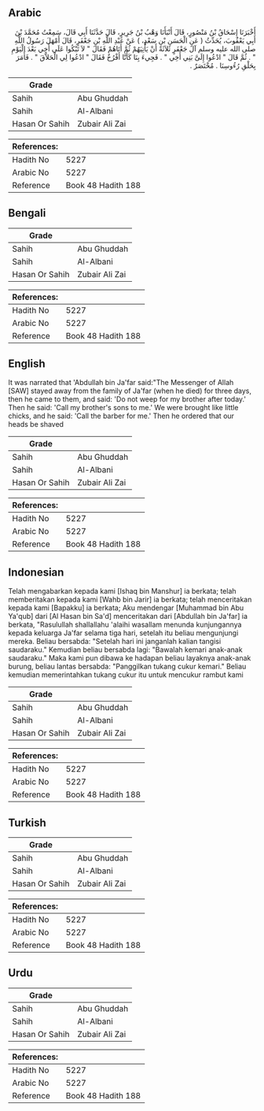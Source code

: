 ## Arabic


<div dir="rtl" lang="ar" style={{fontSize:'larger',backgroundColor:'#f8f9fa',padding:20}}>
أَخْبَرَنَا إِسْحَاقُ بْنُ مَنْصُورٍ، قَالَ أَنْبَأَنَا وَهْبُ بْنُ جَرِيرٍ، قَالَ حَدَّثَنَا أَبِي قَالَ، سَمِعْتُ مُحَمَّدَ بْنَ أَبِي يَعْقُوبَ، يُحَدِّثُ ‏(‏ عَنِ الْحَسَنِ بْنِ سَعْدٍ، ‏)‏ عَنْ عَبْدِ اللَّهِ بْنِ جَعْفَرٍ، قَالَ أَمْهَلَ رَسُولُ اللَّهِ صلى الله عليه وسلم آلَ جَعْفَرٍ ثَلاَثَةً أَنْ يَأْتِيَهُمْ ثُمَّ أَتَاهُمْ فَقَالَ ‏"‏ لاَ تَبْكُوا عَلَى أَخِي بَعْدَ الْيَوْمِ ‏"‏ ‏.‏ ثُمَّ قَالَ ‏"‏ ادْعُوا إِلَىَّ بَنِي أَخِي ‏"‏ ‏.‏ فَجِيءَ بِنَا كَأَنَّا أَفْرُخٌ فَقَالَ ‏"‏ ادْعُوا لِي الْحَلاَّقَ ‏"‏ ‏.‏ فَأَمَرَ بِحَلْقِ رُءُوسِنَا ‏.‏ مُخْتَصَرٌ ‏.‏
</div>
<div style={{backgroundColor:'#f8f9fa',padding:20, marginBottom: 10}}><table> <thead> <tr> <th>Grade</th> <th></th> </tr> </thead> <tbody> <tr><td>Sahih</td><td>Abu Ghuddah</td></tr><tr><td>Sahih</td><td>Al-Albani</td></tr><tr><td>Hasan Or Sahih</td><td>Zubair Ali Zai</td></tr></tbody></table><table> <thead> <tr> <th>References:</th> <th></th> </tr> </thead> <tbody><tr><td>Hadith No</td><td>5227</td></tr><tr><td>Arabic No</td><td>5227</td></tr><tr><td>Reference</td><td>Book 48 Hadith 188</td></tr></tbody></table></div>

## Bengali


<div dir="ltr" lang="bn" style={{fontSize:'larger',backgroundColor:'#f8f9fa',padding:20}}>

</div>
<div style={{backgroundColor:'#f8f9fa',padding:20, marginBottom: 10}}><table> <thead> <tr> <th>Grade</th> <th></th> </tr> </thead> <tbody> <tr><td>Sahih</td><td>Abu Ghuddah</td></tr><tr><td>Sahih</td><td>Al-Albani</td></tr><tr><td>Hasan Or Sahih</td><td>Zubair Ali Zai</td></tr></tbody></table><table> <thead> <tr> <th>References:</th> <th></th> </tr> </thead> <tbody><tr><td>Hadith No</td><td>5227</td></tr><tr><td>Arabic No</td><td>5227</td></tr><tr><td>Reference</td><td>Book 48 Hadith 188</td></tr></tbody></table></div>

## English


<div dir="ltr" lang="en" style={{fontSize:'larger',backgroundColor:'#f8f9fa',padding:20}}>
It was narrated that 'Abdullah bin Ja'far said:"The Messenger of Allah [SAW] stayed away from the family of Ja'far (when he died) for three days, then he came to them, and said: 'Do not weep for my brother after today.' Then he said: 'Call my brother's sons to me.' We were brought like little chicks, and he said: 'Call the barber for me.' Then he ordered that our heads be shaved
</div>
<div style={{backgroundColor:'#f8f9fa',padding:20, marginBottom: 10}}><table> <thead> <tr> <th>Grade</th> <th></th> </tr> </thead> <tbody> <tr><td>Sahih</td><td>Abu Ghuddah</td></tr><tr><td>Sahih</td><td>Al-Albani</td></tr><tr><td>Hasan Or Sahih</td><td>Zubair Ali Zai</td></tr></tbody></table><table> <thead> <tr> <th>References:</th> <th></th> </tr> </thead> <tbody><tr><td>Hadith No</td><td>5227</td></tr><tr><td>Arabic No</td><td>5227</td></tr><tr><td>Reference</td><td>Book 48 Hadith 188</td></tr></tbody></table></div>

## Indonesian


<div dir="ltr" lang="id" style={{fontSize:'larger',backgroundColor:'#f8f9fa',padding:20}}>
Telah mengabarkan kepada kami [Ishaq bin Manshur] ia berkata; telah memberitakan kepada kami [Wahb bin Jarir] ia berkata; telah menceritakan kepada kami [Bapakku] ia berkata; Aku mendengar [Muhammad bin Abu Ya'qub] dari [Al Hasan bin Sa'd] menceritakan dari [Abdullah bin Ja'far] ia berkata, "Rasulullah shallallahu 'alaihi wasallam menunda kunjungannya kepada keluarga Ja'far selama tiga hari, setelah itu beliau mengunjungi mereka. Beliau bersabda: "Setelah hari ini janganlah kalian tangisi saudaraku." Kemudian beliau bersabda lagi: "Bawalah kemari anak-anak saudaraku." Maka kami pun dibawa ke hadapan beliau layaknya anak-anak burung, beliau lantas bersabda: "Panggilkan tukang cukur kemari." Beliau kemudian memerintahkan tukang cukur itu untuk mencukur rambut kami
</div>
<div style={{backgroundColor:'#f8f9fa',padding:20, marginBottom: 10}}><table> <thead> <tr> <th>Grade</th> <th></th> </tr> </thead> <tbody> <tr><td>Sahih</td><td>Abu Ghuddah</td></tr><tr><td>Sahih</td><td>Al-Albani</td></tr><tr><td>Hasan Or Sahih</td><td>Zubair Ali Zai</td></tr></tbody></table><table> <thead> <tr> <th>References:</th> <th></th> </tr> </thead> <tbody><tr><td>Hadith No</td><td>5227</td></tr><tr><td>Arabic No</td><td>5227</td></tr><tr><td>Reference</td><td>Book 48 Hadith 188</td></tr></tbody></table></div>

## Turkish


<div dir="ltr" lang="tr" style={{fontSize:'larger',backgroundColor:'#f8f9fa',padding:20}}>

</div>
<div style={{backgroundColor:'#f8f9fa',padding:20, marginBottom: 10}}><table> <thead> <tr> <th>Grade</th> <th></th> </tr> </thead> <tbody> <tr><td>Sahih</td><td>Abu Ghuddah</td></tr><tr><td>Sahih</td><td>Al-Albani</td></tr><tr><td>Hasan Or Sahih</td><td>Zubair Ali Zai</td></tr></tbody></table><table> <thead> <tr> <th>References:</th> <th></th> </tr> </thead> <tbody><tr><td>Hadith No</td><td>5227</td></tr><tr><td>Arabic No</td><td>5227</td></tr><tr><td>Reference</td><td>Book 48 Hadith 188</td></tr></tbody></table></div>

## Urdu


<div dir="rtl" lang="ur" style={{fontSize:'larger',backgroundColor:'#f8f9fa',padding:20}}>

</div>
<div style={{backgroundColor:'#f8f9fa',padding:20, marginBottom: 10}}><table> <thead> <tr> <th>Grade</th> <th></th> </tr> </thead> <tbody> <tr><td>Sahih</td><td>Abu Ghuddah</td></tr><tr><td>Sahih</td><td>Al-Albani</td></tr><tr><td>Hasan Or Sahih</td><td>Zubair Ali Zai</td></tr></tbody></table><table> <thead> <tr> <th>References:</th> <th></th> </tr> </thead> <tbody><tr><td>Hadith No</td><td>5227</td></tr><tr><td>Arabic No</td><td>5227</td></tr><tr><td>Reference</td><td>Book 48 Hadith 188</td></tr></tbody></table></div>